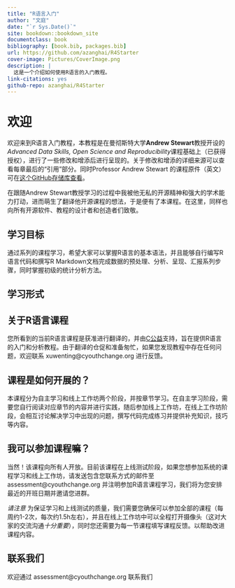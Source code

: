 ```yaml
---
title: "R语言入门"
author: "文庭"
date: "`r Sys.Date()`"
site: bookdown::bookdown_site
documentclass: book
bibliography: [book.bib, packages.bib]
url: https://github.com/azanghai/R4Starter
cover-image: Pictures/CoverImage.png
description: |
  这是一个介绍如何使用R语言的入门教程。
link-citations: yes
github-repo: azanghai/R4Starter
---
```


# 欢迎 {-}

欢迎来到R语言入门教程，本教程是在曼彻斯特大学**Andrew Stewart**教授开设的*Advanced Data Skills, Open Science and Reproducibility*课程基础上（已获得授权），进行了一些修改和增添后进行呈现的。关于修改和增添的详细来源可以查看每章最后的“引用”部分。同时Professor Andrew Stewart 的课程原件（英文）可在[这个GitHub存储库查看](https://github.com/ajstewartlang/MRes_BIOL63101)。


在跟随Andrew Stewart教授学习的过程中我被他无私的开源精神和强大的学术能力打动，进而萌生了翻译他开源课程的想法，于是便有了本课程。在这里，同样也向所有开源软件、教程的设计者和创造者们致敬。

## 学习目标 {-}

通过系列的课程学习，希望大家可以掌握R语言的基本语法，并且能够自行编写R语言代码和撰写R Markdown文档完成数据的预处理、分析、呈现、汇报系列步骤，同时掌握初级的统计分析方法。

## 学习形式 {-}

## 关于R语言课程 {-}

您所看到的当前R语言课程是获准进行翻译的，并由[C公益](https://www.cyouthchange.org/)支持，旨在提供R语言的入门和分析教程。由于翻译的仓促和准备匆忙，如果您发现教程中存在任何问题，欢迎联系 xuwenting@cyouthchange.org 进行反馈。

## 课程是如何开展的？ {-}

本课程分为自主学习和线上工作坊两个阶段，并按章节学习。在自主学习阶段，需要您自行阅读对应章节的内容并进行实践，随后参加线上工作坊，在线上工作坊阶段，会相互讨论解决学习中出现的问题，撰写代码完成练习并提供补充知识，技巧等内容。

## 我可以参加课程嘛？{-}

当然！该课程向所有人开放。目前该课程在上线测试阶段，如果您想参加系统的课程学习和线上工作坊，请发送包含您联系方式的邮件至 assessment@cyouthchange.org 并注明参加R语言课程学习，我们将为您安排最近的开班日期并邀请您进群。

*请注意* 为保证学习和上线测试的质量，我们需要您确保可以参加全部的课程（每周约1-2次，每次约1.5h左右），并且在线上工作坊中可以全程打开摄像头（这对大家的交流沟通*十分重要*），同时您还需要为每一节课程填写课程反馈。以帮助改进课程内容。

## 联系我们 {-}

欢迎通过 assessment@cyouthchange.org 联系我们
